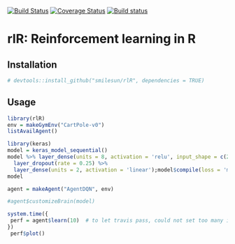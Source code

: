 [![Build Status](https://travis-ci.com/smilesun/rlR.svg?branch=master)](https://travis-ci.com/smilesun/rlR)
[![Coverage Status](https://coveralls.io/repos/github/smilesun/rlR/badge.svg?branch=master)](https://coveralls.io/github/smilesun/rlR?branch=master)
[![Build status](https://ci.appveyor.com/api/projects/status/d0oyb358bh3e8r7r?svg=true)](https://ci.appveyor.com/project/smilesun/rlr)




# rlR: Reinforcement learning in R

## Installation
```r
# devtools::install_github("smilesun/rlR", dependencies = TRUE)
```

## Usage
```r
library(rlR)
env = makeGymEnv("CartPole-v0")
listAvailAgent()
```

```r
library(keras)
model = keras_model_sequential()
model %>% layer_dense(units = 8, activation = 'relu', input_shape = c(2)) %>%
  layer_dropout(rate = 0.25) %>%
  layer_dense(units = 2, activation = 'linear');model$compile(loss = 'mse', optimizer = optimizer_rmsprop(lr = 1e-3))
model
```



```r

agent = makeAgent("AgentDQN", env)

#agent$customizeBrain(model)

system.time({
 perf = agent$learn(10)  # to let travis pass, could not set too many iterations
})
 perf$plot()
```

